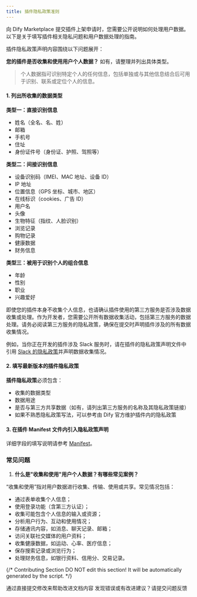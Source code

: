 ```yaml
---
title: 插件隐私政策准则
---
```



向 Dify Marketplace 提交插件上架申请时，您需要公开说明如何处理用户数据。以下是关于填写插件相关隐私问题和用户数据处理的指南。

插件隐私政策声明内容围绕以下问题展开：

**您的插件是否收集和使用用户个人数据？** 如有，请整理并列出具体类型。

> 个人数据指可识别特定个人的任何信息，包括单独或与其他信息结合后可用于识别、联系或定位个人的信息。

#### **1. 列出所收集的数据类型**

**类型一：直接识别信息**

* 姓名（全名、名、姓）
* 邮箱
* 手机号
* 住址
* 身份证件号（身份证、护照、驾照等）

**类型二：间接识别信息**

* 设备识别码（IMEI、MAC 地址、设备 ID）
* IP 地址
* 位置信息（GPS 坐标、城市、地区）
* 在线标识（cookies、广告 ID）
* 用户名
* 头像
* 生物特征（指纹、人脸识别）
* 浏览记录
* 购物记录
* 健康数据
* 财务信息

**类型三：被用于识别个人的组合信息**

* 年龄
* 性别
* 职业
* 兴趣爱好

即使您的插件本身不收集个人信息，也请确认插件使用的第三方服务是否涉及数据收集或处理。作为开发者，您需要公开所有数据收集活动，包括第三方服务的数据处理。请务必阅读第三方服务的隐私政策，确保在提交时声明插件涉及的所有数据收集情况。

例如，当你正在开发的插件涉及 Slack 服务时，请在插件的隐私政策声明文件中引用 [Slack 的隐私政策](https://slack.com/trust/privacy/privacy-policy)并声明数据收集情况。

#### 2. 填写最新版本的插件隐私政策

**插件隐私政策**必须包含：

* 收集的数据类型
* 数据用途
* 是否与第三方共享数据（如有，请列出第三方服务的名称及其隐私政策链接）
* 如果不熟悉隐私政策写法，可以参考由 Dify 官方维护插件内的隐私政策

#### **3. 在插件 Manifest 文件内引入隐私政策声明**

详细字段的填写说明请参考 [Manifest](../../schema-definition/manifest)。

### **常见问题**

1. **什么是"收集和使用"用户个人数据？有哪些常见案例？**

“收集和使用”指对用户数据进行收集、传输、使用或共享。常见情况包括：

* 通过表单收集个人信息；
* 使用登录功能（含第三方认证）；
* 收集可能包含个人信息的输入或资源；
* 分析用户行为、互动和使用情况；
* 存储通讯内容，如消息、聊天记录、邮箱；
* 访问关联社交媒体的用户资料；
* 收集健康数据，如运动、心率、医疗信息；
* 保存搜索记录或浏览行为；
* 处理财务信息，如银行资料、信用分、交易记录。

{/*
Contributing Section
DO NOT edit this section!
It will be automatically generated by the script.
*/}

<CardGroup cols="2">
    <Card
        title="编辑此页面"
        icon="pen-to-square"
        href="https://github.com/langgenius/dify-docs-mintlify/edit/main/zh-hans/plugins/publish-plugins/publish-to-dify-marketplace/plugin-privacy-protection-guidelines.mdx"
    >
        通过直接提交修改来帮助改进文档内容
    </Card>
    <Card
        title="提交问题"
        icon="github"
        href="https://github.com/langgenius/dify-docs-mintlify/issues/new?title=文档问题%3A%20n-privacy-protection-guideli&body=%23%23%20问题描述%0A%3C%21--%20请简要描述您发现的问题%20--%3E%0A%0A%23%23%20页面链接%0Ahttps%3A%2F%2Fgithub.com%2Flanggenius%2Fdify-docs-mintlify%2Fblob%2Fmain%2Fzh-hans/plugins/publish-plugins/publish-to-dify-marketplace%2Fplugin-privacy-protection-guidelines.mdx%0A%0A%23%23%20建议修改%0A%3C%21--%20如果有具体的修改建议，请在此说明%20--%3E%0A%0A%3C%21--%20感谢您对文档质量的关注！%20--%3E"
    >
        发现错误或有改进建议？请提交问题反馈
    </Card>
</CardGroup>
